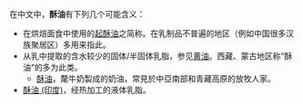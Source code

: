 在中文中，'''酥油'''有下列几个可能含义：
*在烘焙面食中使用的[[起酥油|起酥油]]之简称。在乳制品不普遍的地区（例如中国很多汉族聚居区）多用来指此。
*从乳中提取的含水较少的固体/半固体乳脂，参见[[黄油|黄油]]。西藏、蒙古地区称“酥油”的多为此类。
** [[酥油|酥油]]，氂牛奶製成的奶油，常見於中亞南部和青藏高原的放牧人家。
*[[酥油_(印度)|酥油 (印度)]]，经热加工的液体乳脂。

{{disambig|Cat=二字作品消歧义}}